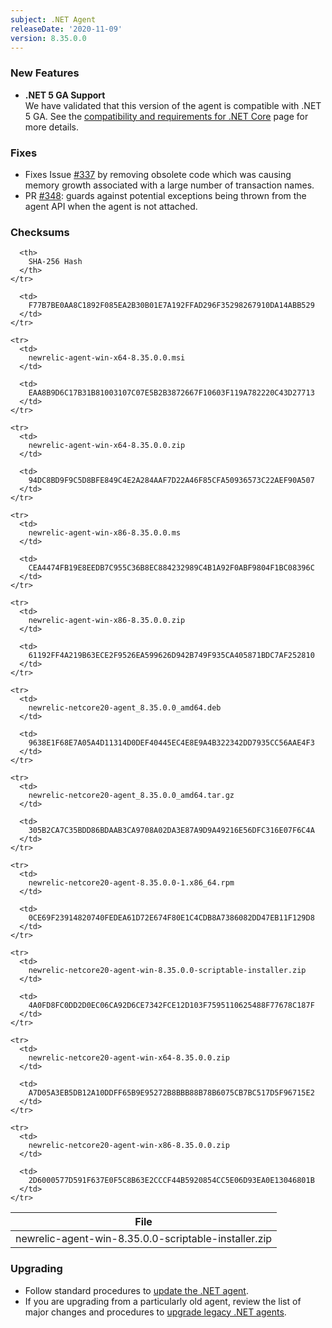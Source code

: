 ```yaml
---
subject: .NET Agent
releaseDate: '2020-11-09'
version: 8.35.0.0
---
```


### New Features

* **.NET 5 GA Support**  
  We have validated that this version of the agent is compatible with .NET 5 GA. See the [compatibility and requirements for .NET Core](https://docs.newrelic.com/docs/agents/net-agent/getting-started/net-agent-compatibility-requirements-net-core) page for more details.

### Fixes

* Fixes Issue [#337](https://github.com/newrelic/newrelic-dotnet-agent/issues/337) by removing obsolete code which was causing memory growth associated with a large number of transaction names.
* PR [#348](https://github.com/newrelic/newrelic-dotnet-agent/pull/348): guards against potential exceptions being thrown from the agent API when the agent is not attached.

### Checksums

<Table>
  <thead>
    <tr>
      <th>
        File
      </th>

      <th>
        SHA-256 Hash
      </th>
    </tr>
  </thead>

  <tbody>
    <tr>
      <td>
        newrelic-agent-win-8.35.0.0-scriptable-installer.zip
      </td>

      <td>
        F77B7BE0AA8C1892F085EA2B30B01E7A192FFAD296F35298267910DA14ABB529
      </td>
    </tr>

    <tr>
      <td>
        newrelic-agent-win-x64-8.35.0.0.msi
      </td>

      <td>
        EAA8B9D6C17B31B81003107C07E5B2B3872667F10603F119A782220C43D27713
      </td>
    </tr>

    <tr>
      <td>
        newrelic-agent-win-x64-8.35.0.0.zip
      </td>

      <td>
        94DC8BD9F9C5D8BFE849C4E2A284AAF7D22A46F85CFA50936573C22AEF90A507
      </td>
    </tr>

    <tr>
      <td>
        newrelic-agent-win-x86-8.35.0.0.ms
      </td>

      <td>
        CEA4474FB19E8EEDB7C955C36B8EC884232989C4B1A92F0ABF9804F1BC08396C
      </td>
    </tr>

    <tr>
      <td>
        newrelic-agent-win-x86-8.35.0.0.zip
      </td>

      <td>
        61192FF4A219B63ECE2F9526EA599626D942B749F935CA405871BDC7AF252810
      </td>
    </tr>

    <tr>
      <td>
        newrelic-netcore20-agent_8.35.0.0_amd64.deb
      </td>

      <td>
        9638E1F68E7A05A4D11314D0DEF40445EC4E8E9A4B322342DD7935CC56AAE4F3
      </td>
    </tr>

    <tr>
      <td>
        newrelic-netcore20-agent_8.35.0.0_amd64.tar.gz
      </td>

      <td>
        305B2CA7C35BDD86BDAAB3CA9708A02DA3E87A9D9A49216E56DFC316E07F6C4A
      </td>
    </tr>

    <tr>
      <td>
        newrelic-netcore20-agent-8.35.0.0-1.x86_64.rpm
      </td>

      <td>
        0CE69F23914820740FEDEA61D72E674F80E1C4CDB8A7386082DD47EB11F129D8
      </td>
    </tr>

    <tr>
      <td>
        newrelic-netcore20-agent-win-8.35.0.0-scriptable-installer.zip
      </td>

      <td>
        4A0FD8FC0DD2D0EC06CA92D6CE7342FCE12D103F7595110625488F77678C187F
      </td>
    </tr>

    <tr>
      <td>
        newrelic-netcore20-agent-win-x64-8.35.0.0.zip
      </td>

      <td>
        A7D05A3EB5DB12A10DDFF65B9E95272B8BBB88B78B6075CB7BC517D5F96715E2
      </td>
    </tr>

    <tr>
      <td>
        newrelic-netcore20-agent-win-x86-8.35.0.0.zip
      </td>

      <td>
        2D6000577D591F637E0F5C8B63E2CCCF44B5920854CC5E06D93EA0E13046801B
      </td>
    </tr>
  </tbody>
</Table>

### Upgrading

* Follow standard procedures to [update the .NET agent](/docs/agents/net-agent/installation-configuration/update-net-agent).
* If you are upgrading from a particularly old agent, review the list of major changes and procedures to [upgrade legacy .NET agents](/docs/agents/net-agent/troubleshooting/upgrade-legacy-net-agents).
